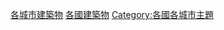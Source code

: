 {{Categories by country|nocat}}

[[Category:各城市建築物|]]
[[Category:各國建築物|]]
[[Category:各國各城市主題|Category:各國各城市主題]]